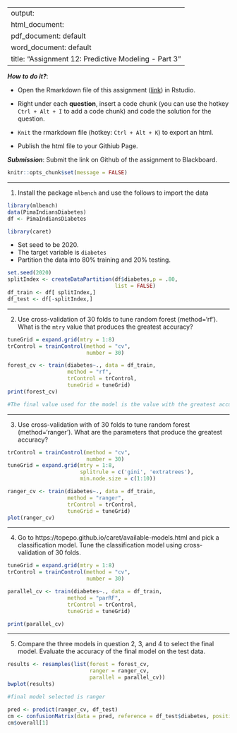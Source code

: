 
---
output: 
  html_document:
  pdf_document: default
  word_document: default
title: "Assignment 12: Predictive Modeling - Part 3"
---

***How to do it?***: 

- Open the Rmarkdown file of this assignment ([link](fa2020_assignment12.Rmd)) in Rstudio. 

- Right under each **question**, insert  a code chunk (you can use the hotkey `Ctrl + Alt + I` to add a code chunk) and code the solution for the question. 

- `Knit` the rmarkdown file (hotkey: `Ctrl + Alt + K`) to export an html.  

-  Publish the html file to your Githiub Page. 

***Submission***: Submit the link on Github of the assignment to Blackboard.

```r
knitr::opts_chunk$set(message = FALSE)
```


-------

1. Install the package `mlbench` and use the follows to import the data

```r
library(mlbench)
data(PimaIndiansDiabetes)
df <- PimaIndiansDiabetes

library(caret)
```

- Set seed to be 2020. 
- The target variable is `diabetes`
- Partition the data into 80% training and 20% testing.  

```r
set.seed(2020)
splitIndex <- createDataPartition(df$diabetes,p = .80,
                                  list = FALSE)
df_train <- df[ splitIndex,]
df_test <- df[-splitIndex,]
```

-------

2. Use cross-validation of 30 folds to tune random forest (method='rf').  What is the `mtry` value that produces the greatest accuracy?
 
```r
tuneGrid = expand.grid(mtry = 1:8)
trControl = trainControl(method = "cv",
                         number = 30)

forest_cv <- train(diabetes~., data = df_train,
                   method = "rf",
                   trControl = trControl,
                   tuneGrid = tuneGrid)
print(forest_cv)

#The final value used for the model is the value with the greatest accuracy
```
 
-------

3. Use cross-validation with of 30 folds to tune random forest (method='ranger').  What are the parameters that produce the greatest accuracy?

```r
trControl = trainControl(method = "cv",
                         number = 30)
tuneGrid = expand.grid(mtry = 1:8,
                       splitrule = c('gini', 'extratrees'),
                       min.node.size = c(1:10))

ranger_cv <- train(diabetes~., data = df_train,
                   method = "ranger",
                   trControl = trControl,
                   tuneGrid = tuneGrid)
plot(ranger_cv)
```

-------

4. Go to https://topepo.github.io/caret/available-models.html and pick a classification model.  Tune the classification model using cross-validation of 30 folds. 

```r
tuneGrid = expand.grid(mtry = 1:8)
trControl = trainControl(method = "cv",
                         number = 30)

parallel_cv <- train(diabetes~., data = df_train,
                   method = "parRF",
                   trControl = trControl,
                   tuneGrid = tuneGrid)

print(parallel_cv)
```

-------

5. Compare the three models in question 2, 3, and 4 to select the final model.  Evaluate the accuracy of the final model on the test data. 

```r
results <- resamples(list(forest = forest_cv,
                          ranger = ranger_cv,
                          parallel = parallel_cv))
bwplot(results)

#final model selected is ranger

pred <- predict(ranger_cv, df_test)
cm <- confusionMatrix(data = pred, reference = df_test$diabetes, positive = "pos")
cm$overall[1]


```

